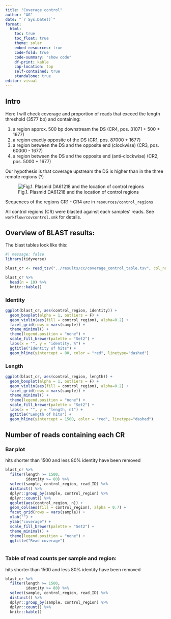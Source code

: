 ```yaml
---
title: "Coverage control"
author: "AG"
date: "`r Sys.Date()`"
format:
  html:
    toc: true
    toc_float: true
    theme: solar
    embed-resources: true
    code-fold: true
    code-summary: "show code"
    df-print: kable
    cap-location: top
    self-contained: true
    standalone: true
editor: visual
---
```


## Intro

Here I will check coverage and proportion of reads that exceed the length threshold (3577 bp) and containing:

1.  a region approx. 500 bp downstream the DS (CR4, pos. 31071 + 500 + 1677)
2.  a region exactly opposite of the DS (CR1, pos. 87000 + 1677)
3.  a region between the DS and the opposite end (clockwise) (CR3, pos. 60000 - 1677)
4.  a region between the DS and the opposite end (anti-clockwise) (CR2, pos. 5000 + 1677)

Our hypothesis is that coverage upstream the DS is higher than in the three remote regions (?)

![Fig.1. Plasmid DA61218 and the location of control regions](figures/pDA61218_full_size_annotated.png)

Sequences of the regions CR1 - CR4 are in `resources/control_regions`

All control regions (CR) were blasted against each samples' reads.
See `workflow/covcontrol.smk` for details.

## Overview of BLAST results:

The blast tables look like this:

```r
#| message: false
library(tidyverse)

blast_cr <- read_tsv("../results/cc/coverage_control_table.tsv", col_names = c('control_region', 'read_ID', 'identity', 'length', 'mismatch', 'gaps', 'qstart', 'qend', 'sstart', 'send', 'e_value', 'bit_score', 'sample'), skip = 1)

blast_cr %>% 
  head(n = 10) %>% 
  knitr::kable()
```

### Identity

```r
ggplot(blast_cr, aes(control_region, identity)) +
  geom_boxplot(alpha = 1, outliers = F) +
  geom_violin(aes(fill = control_region), alpha=0.2) +
  facet_grid(rows = vars(sample)) +
  theme_minimal() +
  theme(legend.position = "none") +
  scale_fill_brewer(palette = "Set2") +
  labs(x = "", y = "identity, %") +
  ggtitle("Identity of hits") +
  geom_hline(yintercept = 80, color = "red", linetype="dashed")
```

### Length

```r
ggplot(blast_cr, aes(control_region, length)) +
  geom_boxplot(alpha = 1, outliers = F) +
  geom_violin(aes(fill = control_region), alpha=0.2) +
  facet_grid(rows = vars(sample)) +
  theme_minimal() +
  theme(legend.position = "none") +
  scale_fill_brewer(palette = "Set2") +
  labs(x = "", y = "length, nt") +
  ggtitle("Length of hits") +
  geom_hline(yintercept = 1500, color = "red", linetype="dashed")
```

## Number of reads containing each CR

### Bar plot

hits shorter than 1500 and less 80% identity have been removed

```r
blast_cr %>% 
  filter(length >= 1500,
         identity >= 80) %>% 
  select(sample, control_region, read_ID) %>% 
  distinct() %>% 
  dplyr::group_by(sample, control_region) %>% 
  dplyr::count() %>% 
  ggplot(aes(control_region, n)) +
  geom_col(aes(fill = control_region), alpha = 0.7) +
  facet_grid(rows = vars(sample)) +
  xlab("") +
  ylab("coverage") +
  scale_fill_brewer(palette = "Set2") +
  theme_minimal() +
  theme(legend.position = "none") +
  ggtitle("Read coverage")
  
```

### Table of read counts per sample and region:

hits shorter than 1500 and less 80% identity have been removed

```r
blast_cr %>% 
  filter(length >= 1500,
         identity >= 80) %>% 
  select(sample, control_region, read_ID) %>% 
  distinct() %>% 
  dplyr::group_by(sample, control_region) %>% 
  dplyr::count() %>% 
  knitr::kable()
```

